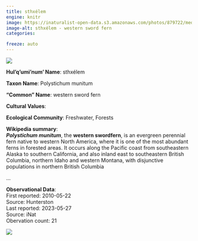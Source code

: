 ```yaml
---
title: sthxélem
engine: knitr
image: https://inaturalist-open-data.s3.amazonaws.com/photos/879722/medium.jpg
image-alt: sthxélem - western sword fern
categories:

freeze: auto
---
```

![](https://inaturalist-open-data.s3.amazonaws.com/photos/879722/medium.jpg){fig-alt="sthxélem - western sword fern"}

**Hul'q'umi'num' Name**: sthxélem



**Taxon Name**: Polystichum munitum

**"Common" Name**: western sword fern

**Cultural Values**:  

::: {layout-nrow=1 style="width:60%"}

:::

**Ecological Community**: Freshwater, Forests

**Wikipedia summary**:  
<i><b>Polystichum munitum</b></i>, the <b>western swordfern</b>, is an evergreen perennial fern native to western North America, where it is one of the most abundant ferns in forested areas. It occurs along the Pacific coast from southeastern Alaska to southern California, and also inland east to southeastern British Columbia, northern Idaho and western Montana, with disjunctive populations in northern British Columbia</p>...

**Observational Data**:   
First reported: 2010-05-22  
Source: Hunterston  
Last reported: 2023-05-27  
Source: iNat  
Obervation count: 21

![](community_dist.png)
